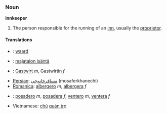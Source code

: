 ===Noun===
'''innkeeper'''

#The person responsible for the running of an [[inn]], usually the [[proprietor]].

====Translations====
*{{nl}}: [[waard]]
*{{fi}}: [[majatalon isäntä]]
*{{de}}: [[Gastwirt]] ''m'', Gastwirtin ''f''
*[[Persian]]: [[مسافرخانه‌چی]] (mosaferkhanechi)
*[[Romanica]]: [[albergero]] ''m'', [[albergera]] ''f''
*{{es}}: [[posadero]] ''m'', [[posadera]] ''f'', [[ventero]] ''m'', [[ventera]] ''f''
*Vietnamese: [[chủ]] [[quán trọ]]